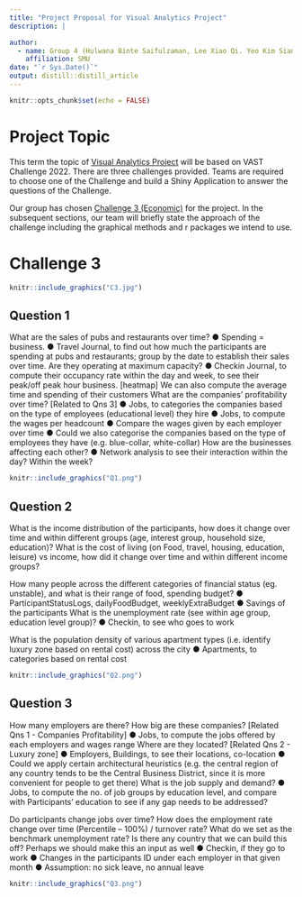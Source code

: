 ```yaml
---
title: "Project Proposal for Visual Analytics Project"
description: |

author:
  - name: Group 4 (Hulwana Binte Saifulzaman, Lee Xiao Qi. Yeo Kim Siang)
    affiliation: SMU
date: "`r Sys.Date()`"
output: distill::distill_article
---
```


```r
knitr::opts_chunk$set(echo = FALSE)
```

# Project Topic

This term the topic of [Visual Analytics Project](https://isss608-ay2021-22april.netlify.app/vaproject) will be based on VAST Challenge 2022. There are three challenges provided. Teams are required to choose one of the Challenge and build a Shiny Application to answer the questions of the Challenge.

Our group has chosen [Challenge 3 (Economic)](https://vast-challenge.github.io/2022/) for the project. In the subsequent sections, our team will briefly state the approach of the challenge including the graphical methods and r packages we intend to use.  


# Challenge 3
```r
knitr::include_graphics("C3.jpg")
```
## Question 1

What are the sales of pubs and restaurants over time?
●	Spending = business. 
●	Travel Journal, to find out how much the participants are spending at pubs and restaurants; group by the date to establish their sales over time. 
Are they operating at maximum capacity? 
●	Checkin Journal, to compute their occupancy rate within the day and week, to see their peak/off peak hour business. [heatmap] We can also compute the average time and spending of their customers
What are the companies’ profitability over time? [Related to Qns 3] 
●	Jobs, to categories the companies based on the type of employees (educational level) they hire 
●	Jobs, to compute the wages per headcount 
●	Compare the wages given by each employer over time 
●	Could we also categorise the companies based on the type of employees they have (e.g. blue-collar, white-collar)
How are the businesses affecting each other? 
●	Network analysis to see their interaction within the day? Within the week? 

```r
knitr::include_graphics("Q1.png")
```

## Question 2
What is the income distribution of the participants, how does it change over time and within different groups (age, interest group, household size, education)? 
What is the cost of living (on Food, travel, housing, education, leisure) vs income, how did it change over time and within different income groups?

How many people across the different categories of financial status (eg. unstable), and what is their range of food, spending budget?
●	ParticipantStatusLogs, dailyFoodBudget, weeklyExtraBudget
●	Savings of the participants 
What is the unemployment rate (see within age group, education level group)?
●	Checkin, to see who goes to work 

What is the population density of various apartment types (i.e. identify luxury zone based on rental cost) across the city
●	Apartments, to categories based on rental cost  

```r
knitr::include_graphics("Q2.png")
```

## Question 3

How many employers are there? How big are these companies? [Related 
Qns 1 - Companies Profitability] 
●	Jobs, to compute the jobs offered by each employers and wages range 
Where are they located? [Related Qns 2 - Luxury zone]
●	Employers, Buildings, to see their locations, co-location 
●	Could we apply certain architectural heuristics (e.g. the central region of any country tends to be the Central Business District, since it is more convenient for people to get there) 
What is the job supply and demand? 
●	Jobs, to compute the no. of job groups by education level, and compare with Participants’ education to see if any gap needs to be addressed?

Do participants change jobs over time? How does the employment rate change over time (Percentile – 100%) / turnover rate? What do we set as the benchmark unemployment rate? Is there any country that we can build this off? Perhaps we should make this an input as well
●	Checkin, if they go to work
●	Changes in the participants ID under each employer in that given month 
●	Assumption: no sick leave, no annual leave

```r
knitr::include_graphics("Q3.png")
```


